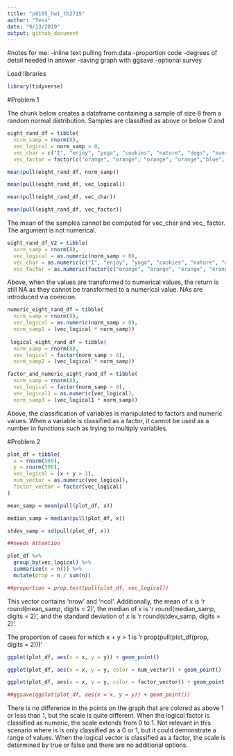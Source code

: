 ```yaml
---
title: "p8105_hw1_tb2715"
author: "Tess"
date: "9/13/2019"
output: github_document
---
```


#notes for me:
-inline text pulling from data
-proportion code
-degrees of detail needed in answer
-saving graph with ggsave
-optional survey


Load libraries
```r
library(tidyverse)
```

#Problem 1

The chunk below creates a dataframe containing a sample of size 8 from a random normal distribution. Samples are classified as above or below 0 and

```r
eight_rand_df = tibble(
  norm_samp = rnorm(8),
  vec_logical = norm_samp > 0,
  vec_char = c("I", "enjoy", "yoga", "cookies", "nature", "dogs", "sunshine", "family"),
  vec_factor = factor(c("orange", "orange", "orange", "orange","blue", "blue", "blue", "magenta" )))

mean(pull(eight_rand_df, norm_samp))

mean(pull(eight_rand_df, vec_logical))

mean(pull(eight_rand_df, vec_char))

mean(pull(eight_rand_df, vec_factor))
```

The mean of the samples cannot be computed for vec_char and vec_ factor. The argument is not numerical. 

```r
eight_rand_df_V2 = tibble(
  norm_samp = rnorm(8),
  vec_logical = as.numeric(norm_samp > 0),
  vec_char = as.numeric(c("I", "enjoy", "yoga", "cookies", "nature", "dogs", "sunshine", "family")),
  vec_factor = as.numeric(factor(c("orange", "orange", "orange", "orange","blue", "blue", "blue", "magenta" ))))
```

Above, when the values are transformed to numerical values, the return is still NA as they cannot be transformed to a numerical value. NAs are introduced via coercion. 

```r
numeric_eight_rand_df = tibble(
  norm_samp = rnorm(8),
  vec_logical = as.numeric(norm_samp > 0), 
  norm_samp1 = (vec_logical * norm_samp)) 
  
 logical_eight_rand_df = tibble(
  norm_samp = rnorm(8),
  vec_logical = factor(norm_samp > 0), 
  norm_samp2 = (vec_logical * norm_samp)) 

factor_and_numeric_eight_rand_df = tibble(
  norm_samp = rnorm(8),
  vec_logical = factor(norm_samp > 0),
  vec_logical1 = as.numeric(vec_logical),
  norm_samp3 = (vec_logical1 * norm_samp)) 
```


Above, the classification of variables is manipulated to factors and numeric values. When a variable is classified as a factor, it cannot be used as a number in functions such as trying to multiply variables. 


#Problem 2
```r
plot_df = tibble(
  x = rnorm(500), 
  y = rnorm(500), 
  vec_logical = (x + y > 1), 
  num_vector = as.numeric(vec_logical), 
  factor_vector = factor(vec_logical)
)

mean_samp = mean(pull(plot_df, x))

median_samp = median(pull(plot_df, x))

stdev_samp = sd(pull(plot_df, x))

##needs Attention 

plot_df %>%
  group_by(vec_logical) %>%
  summarise(n = n()) %>%
  mutate(prop = n / sum(n))

##proportion = prop.test(pull(plot_df, vec_logical))
```

This vector contains 'nrow' and 'ncol'. Additionally, the mean of x is 'r round(mean_samp, digits = 2)', the median of x is 'r round(median_samp, digits = 2)', and the standard deviation of x is 'r round(stdev_samp, digits = 2)'.

The proportion of cases for which x + y > 1 is 'r prop(pull(plot_df(prop, digits = 2)))'

```r
ggplot(plot_df, aes(x = x, y = y)) + geom_point()

ggplot(plot_df, aes(x = x, y = y, color = num_vector)) + geom_point()

ggplot(plot_df, aes(x = x, y = y, color = factor_vector)) + geom_point()

##ggsave(ggplot(plot_df, aes(x = x, y = y)) + geom_point())
```

There is no difference in the points on the graph that are colored as above 1 or less than 1, but the scale is quite different. When the logical factor is classified as numeric, the scale extends from 0 to 1. Not relevant in this scenario where is is only classified as a 0 or 1, but it could demonstrate a range of values. When the logical vector is classified as a factor, the scale is determined by true or false and there are no additional options. 